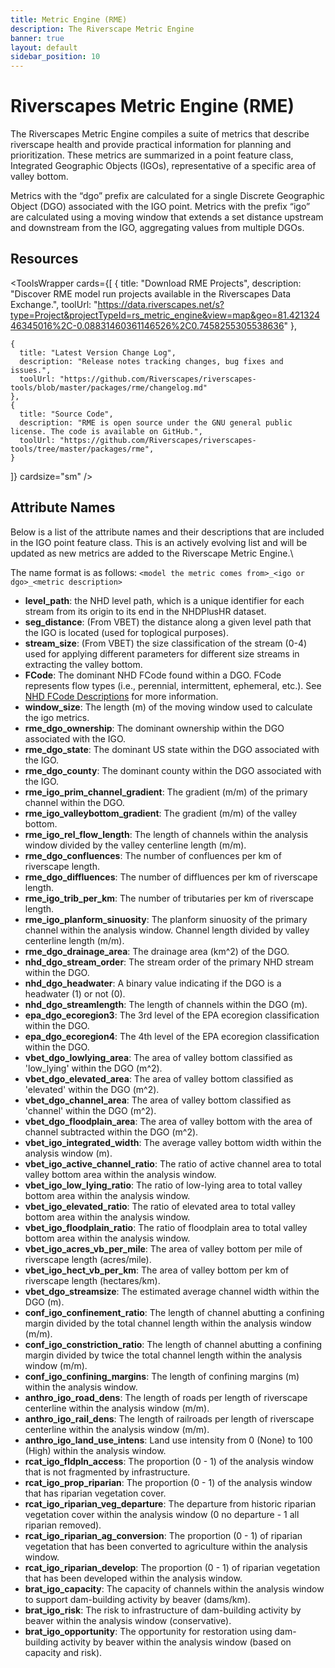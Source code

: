 ```yaml
---
title: Metric Engine (RME)
description: The Riverscape Metric Engine
banner: true
layout: default
sidebar_position: 10
---
```


# Riverscapes Metric Engine (RME)

The Riverscapes Metric Engine compiles a suite of metrics that describe riverscape health and provide practical information for planning and prioritization. These metrics are summarized in a point feature class, Integrated Geographic Objects (IGOs), representative of a specific area of valley bottom. 

Metrics with the “dgo” prefix are calculated for a single Discrete Geographic Object (DGO) associated with the IGO point. Metrics with the prefix “igo” are calculated using a moving window that extends a set distance upstream and downstream from the IGO, aggregating values from multiple DGOs. 

## Resources

<ToolsWrapper
  cards={[
    {
      title: "Download RME Projects",
      description: "Discover RME model run projects available in the Riverscapes Data Exchange.",
      toolUrl: "https://data.riverscapes.net/s?type=Project&projectTypeId=rs_metric_engine&view=map&geo=81.42132446345016%2C-0.08831460361146526%2C0.7458255305538636"
    },
    
    {
      title: "Latest Version Change Log",
      description: "Release notes tracking changes, bug fixes and issues.",
      toolUrl: "https://github.com/Riverscapes/riverscapes-tools/blob/master/packages/rme/changelog.md"
    },
    {
      title: "Source Code",
      description: "RME is open source under the GNU general public license. The code is available on GitHub.",
      toolUrl: "https://github.com/Riverscapes/riverscapes-tools/tree/master/packages/rme",
    }
  ]}
  cardsize="sm"
/>


## Attribute Names 
Below is a list of the attribute names and their descriptions that are included in the IGO point feature class. This is an actively evolving list and will be updated as new metrics are added to the Riverscape Metric Engine.\

The name format is as follows: `<model the metric comes from>_<igo or dgo>_<metric description>`

- **level_path**: the NHD level path, which is a unique identifier for each stream from its origin to its end in the NHDPlusHR dataset.
- **seg_distance**: (From VBET) the distance along a given level path that the IGO is located (used for toplogical purposes).
- **stream_size**: (From VBET) the size classification of the stream (0-4) used for applying different parameters for different size streams in extracting the valley bottom.
- **FCode**: The dominant NHD FCode found within a DGO. FCode represents flow types (i.e., perennial, intermittent, ephemeral, etc.). See [NHD FCode Descriptions](https://files.hawaii.gov/dbedt/op/gis/data/NHD%20Complete%20FCode%20Attribute%20Value%20List.pdf) for more information.
- **window_size**: The length (m) of the moving window used to calculate the igo metrics.
- **rme_dgo_ownership**: The dominant ownership within the DGO associated with the IGO.
- **rme_dgo_state**: The dominant US state within the DGO associated with the IGO.
- **rme_dgo_county**: The dominant county within the DGO associated with the IGO.
- **rme_igo_prim_channel_gradient**: The gradient (m/m) of the primary channel within the DGO.
- **rme_igo_valleybottom_gradient**: The gradient (m/m) of the valley bottom.
- **rme_igo_rel_flow_length**: The length of channels within the analysis window divided by the valley centerline length (m/m).
- **rme_dgo_confluences**: The number of confluences per km of riverscape length.
- **rme_dgo_diffluences**: The number of diffluences per km of riverscape length.
- **rme_igo_trib_per_km**: The number of tributaries per km of riverscape length.
- **rme_igo_planform_sinuosity**: The planform sinuosity of the primary channel within the analysis window. Channel length divided by valley centerline length (m/m).
- **rme_dgo_drainage_area**: The drainage area (km^2) of the DGO.
- **nhd_dgo_stream_order**: The stream order of the primary NHD stream within the DGO.
- **nhd_dgo_headwater**: A binary value indicating if the DGO is a headwater (1) or not (0).
- **nhd_dgo_streamlength**: The length of channels within the DGO (m).
- **epa_dgo_ecoregion3**: The 3rd level of the EPA ecoregion classification within the DGO.
- **epa_dgo_ecoregion4**: The 4th level of the EPA ecoregion classification within the DGO.
- **vbet_dgo_lowlying_area**: The area of valley bottom classified as 'low_lying' within the DGO (m^2).
- **vbet_dgo_elevated_area**: The area of valley bottom classified as 'elevated' within the DGO (m^2).
- **vbet_dgo_channel_area**: The area of valley bottom classified as 'channel' within the DGO (m^2).
- **vbet_dgo_floodplain_area**: The area of valley bottom with the area of channel subtracted within the DGO (m^2).
- **vbet_igo_integrated_width**: The average valley bottom width within the analysis window (m).
- **vbet_igo_active_channel_ratio**: The ratio of active channel area to total valley bottom area within the analysis window.
- **vbet_igo_low_lying_ratio**: The ratio of low-lying area to total valley bottom area within the analysis window.
- **vbet_igo_elevated_ratio**: The ratio of elevated area to total valley bottom area within the analysis window.
- **vbet_igo_floodplain_ratio**: The ratio of floodplain area to total valley bottom area within the analysis window.
- **vbet_igo_acres_vb_per_mile**: The area of valley bottom per mile of riverscape length (acres/mile).
- **vbet_igo_hect_vb_per_km**: The area of valley bottom per km of riverscape length (hectares/km).
- **vbet_dgo_streamsize**: The estimated average channel width within the DGO (m).
- **conf_igo_confinement_ratio**: The length of channel abutting a confining margin divided by the total channel length within the analysis window (m/m).
- **conf_igo_constriction_ratio**: The length of channel abutting a confining margin divided by twice the total channel length within the analysis window (m/m).
- **conf_igo_confining_margins**: The length of confining margins (m) within the analysis window.
- **anthro_igo_road_dens**: The length of roads per length of riverscape centerline within the analysis window (m/m).
- **anthro_igo_rail_dens**: The length of railroads per length of riverscape centerline within the analysis window (m/m).
- **anthro_igo_land_use_intens**: Land use intensity from 0 (None) to 100 (High) within the analysis window.
- **rcat_igo_fldpln_access**: The proportion (0 - 1) of the analysis window that is not fragmented by infrastructure.
- **rcat_igo_prop_riparian**: The proportion (0 - 1) of the analysis window that has riparian vegetation cover.
- **rcat_igo_riparian_veg_departure**: The departure from historic riparian vegetation cover within the analysis window (0 no departure - 1 all riparian removed).
- **rcat_igo_riparian_ag_conversion**: The proportion (0 - 1) of riparian vegetation that has been converted to agriculture within the analysis window.
- **rcat_igo_riparian_develop**: The proportion (0 - 1) of riparian vegetation that has been developed within the analysis window.
- **brat_igo_capacity**: The capacity of channels within the analysis window to support dam-building activity by beaver (dams/km).
- **brat_igo_risk**: The risk to infrastructure of dam-building activity by beaver within the analysis window (conservative).
- **brat_igo_opportunity**: The opportunity for restoration using dam-building activity by beaver within the analysis window (based on capacity and risk).